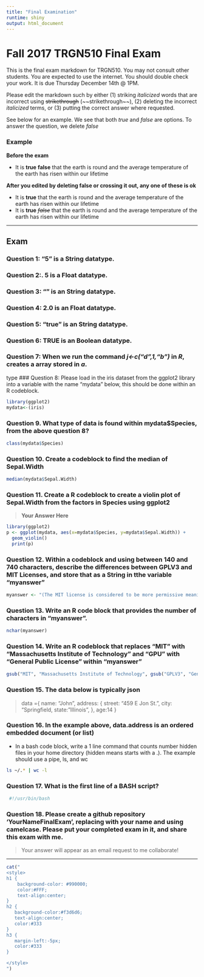 ```yaml
---
title: "Final Examination"
runtime: shiny
output: html_document
---
```


# Fall 2017 TRGN510 Final Exam

This is the final exam markdown for TRGN510. You may not consult other students.  You are expected to use the internet.  You should double check your work. It is due Thursday December 14th @ 1PM.

  Please edit the markdown such by either (1) striking *italicized* words that are incorrect using ~~strikethrough~~ (\~\~strikethrough\~\~), (2) deleting the incorrect *italicized* terms, or (3) putting the correct answer where requested.

See below for an example.  We see that both _true_ and _false_ are options.  To answer the question, we delete _false_

### Example

**Before the exam**

* It is __true__ __false__ that the earth is round and the average temperature of the earth has risen within our lifetime

**After you edited by deleting __false__ or crossing it out, any one of these is ok **

* It is __true__ that the earth is round and the average temperature of the earth has risen within our lifetime
* It is __true__ ~~_false_~~ that the earth is round and the average temperature of the earth has risen within our lifetime

***

## Exam

### Question 1: "5" is a __String__ datatype.

### Question 2:. 5 is a __Float__ datatype.

### Question 3: "" is an __String__ datatype.

### Question 4: 2.0 is an __Float__  datatype.

### Question 5: "true" is an __String__ datatype.

### Question 6: TRUE is an __Boolean__ datatype.

### Question 7: When we run the command *j<-c("d",1,"b")* in *R*, creates a __array__ stored in *a*.
type
### Question 8: Please load in the iris dataset from the ggplot2 library into a variable with the name "mydata" below, this should be done within an R codeblock.

```r
library(ggplot2)
mydata<-(iris)
```

### Question 9. What type of data is found within mydata$Species, from the above question 8?

```r
class(mydata$Species)
```

### Question 10. Create a codeblock to find the median of Sepal.Width

>  
```r
median(mydata$Sepal.Width)
```

### Question 11. Create a R codeblock to create a violin plot of Sepal.Width from the factors in Species using ggplot2

>  __Your Answer Here__
```r
library(ggplot2)
p <- ggplot(mydata, aes(x=mydata$Species, y=mydata$Sepal.Width)) + 
  geom_violin()
  print(p)
```


### Question 12. Within a codeblock and using between 140 and 740 characters, describe the differences between GPLV3 and MIT Licenses, and store that as a String in tthe variable "myanswer"

> 
```r
myanswer <- "(The MIT license is considered to be more permissive meaning that there isn't a lot that the developer has to do besides cite the MIT licnese. The GPLV3 license on the other hand is more restrictive which means the devoloper has to make any changes he makes to the code be open sourced. If you want to make it difficult for people to use your code then you can use the GPLV3 license whereas if you only want your name to be included, you can use the MIT license. GPLV3 is a copyleft license which reqiures more conditions be met than the MIT license such as disclosure of source, license and copyright notice and same license (file), whereas MIT licnese conditons only requre a license and copyright notice. Both MIT License and GPLV3 permit commercial use, distribution modification and private use, howerver GPLV3 also permits patent use and MIT license does not. In terms of limitations, both licenses have liability and warranty)"
```



### Question 13. Write an R code block that provides the number of characters in "myanswer".

>  
```r
nchar(myanswer)
```

### Question 14. Write an R codeblock that replaces "MIT" with "Massachusetts Institute of Technology" and "GPU" with "General Public License" within "myanswer"

>  
```r
gsub("MIT", "Massachusetts Institute of Technology", gsub("GPLV3", "General Public License", myanswer))
```

### Question 15. The data below is typically __json__

> data ={
        name: "John",
        address: {
            street: "459 E Jon St.",
            city: "Springfield,
            state: "Illinois",
        },
        age:14
    }
    
### Question 16. In the example above, data.address is an __ordered__  embedded document (or list)

* In a bash code block, write a 1 line command that counts number hidden files in your home directory (hidden means starts with a .). The example should use a pipe, ls, and wc

> 
```bash
ls ~/.* | wc -l 
```

### Question 17. What is the first line of a BASH script?

> 
```bash
 #!/usr/bin/bash
```
### Question 18. Please create a github repository 'YourNameFinalExam', replacing with your name and using camelcase.  Please put your completed exam in it, and share this exam with me.

> Your answer will appear as an email request to me collaborate!

***


<!-- The text below is just to reformat the page, using css styling -->
```r
cat("
<style>
h1 {
    background-color: #990000;
    color:#FFF;
    text-align:center;
}
h2 {
   background-color:#f3d6d6;
   text-align:center;
   color:#333
}
h3 {
   margin-left:-5px;
   color:#333
}

</style>
")
```
